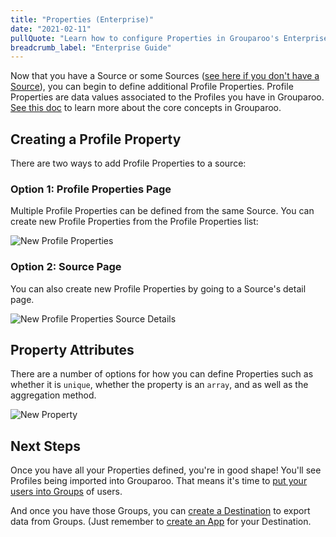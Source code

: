 ```yaml
---
title: "Properties (Enterprise)"
date: "2021-02-11"
pullQuote: "Learn how to configure Properties in Grouparoo's Enterprise Edition."
breadcrumb_label: "Enterprise Guide"
---
```


Now that you have a Source or some Sources ([see here if you don't have a Source](/docs/running/ui-enterprise/sources)), you can begin to define additional Profile Properties. Profile Properties are data values associated to the Profiles you have in Grouparoo. [See this doc](/docs/getting-started/product-concepts) to learn more about the core concepts in Grouparoo.

## Creating a Profile Property

There are two ways to add Profile Properties to a source:

### Option 1: Profile Properties Page

Multiple Profile Properties can be defined from the same Source. You can create new Profile Properties from the Profile Properties list:

<Image
  centered
  source="New Profile Properties"
  alt="New Profile Properties"
  src="docs/guides/new-profile-properties.png"
  width={820}
  height={414}
/>

### Option 2: Source Page

You can also create new Profile Properties by going to a Source's detail page.

<Image
  centered
  source="New Profile Properties Source Details"
  alt="New Profile Properties Source Details"
  src="docs/guides/new-profile-properties-source-detail.png"
  width={820}
  height={414}
/>

## Property Attributes

There are a number of options for how you can define Properties such as whether it is `unique`, whether the property is an `array`, and as well as the aggregation method.

<Image
  centered
  source="New Property"
  alt="New Property"
  src="docs/guides/add-profile-property.png"
  width={820}
  height={414}
/>

## Next Steps

Once you have all your Properties defined, you're in good shape! You'll see Profiles being imported into Grouparoo. That means it's time to [put your users into Groups](/docs/config/groups/enterprise) of users.

And once you have those Groups, you can [create a Destination](/docs/config/destinations/enterprise) to export data from Groups. (Just remember to [create an App](/docs/running/ui-enterprise/apps) for your Destination.
